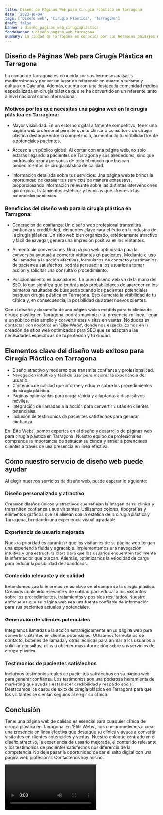 ```yaml
---
title: Diseño de Páginas Web para Cirugía Plástica en Tarragona
date: '2023-10-04'
tags: ['Diseño web', 'Cirugía Plástica', 'Tarragona']
draft: false
banner : diseño_paginas_web_cirugíaplástica
fondoBanner : diseño_pagina_web_tarragona
summary: La ciudad de Tarragona es conocida por sus hermosos paisajes mediterráneos y por ser un lugar de referencia en cuanto a turismo y cultura en Cataluña. Además, cuenta con una destacada comunidad médica especializada en cirugía plástica que se ha convertido en un referente tanto a nivel nacional como internacional.
---
```


## Diseño de Páginas Web para Cirugía Plástica en Tarragona

La ciudad de Tarragona es conocida por sus hermosos paisajes mediterráneos y por ser un lugar de referencia en cuanto a turismo y cultura en Cataluña. Además, cuenta con una destacada comunidad médica especializada en cirugía plástica que se ha convertido en un referente tanto a nivel nacional como internacional.

### Motivos por los que necesitas una página web en la cirugía plástica en Tarragona:

- Mayor visibilidad: En un entorno digital altamente competitivo, tener una página web profesional permite que tu clínica o consultorio de cirugía plástica destaque entre la competencia, aumentando tu visibilidad frente a potenciales pacientes.

- Acceso a un público global: Al contar con una página web, no solo estarás llegando a pacientes de Tarragona y sus alrededores, sino que podrás alcanzar a personas de todo el mundo que buscan procedimientos de cirugía plástica de calidad.

- Información detallada sobre tus servicios: Una página web te brinda la oportunidad de detallar tus servicios de manera exhaustiva, proporcionando información relevante sobre las distintas intervenciones quirúrgicas, tratamientos estéticos y técnicas que ofreces a tus potenciales pacientes.

### Beneficios del diseño web para la cirugía plástica en Tarragona:

- Generación de confianza: Un diseño web profesional transmitirá confianza y credibilidad, elementos clave para el éxito en la industria de la cirugía plástica. Un sitio web bien organizado, estéticamente atractivo y fácil de navegar, genera una impresión positiva en los visitantes.

- Aumento de conversiones: Una página web optimizada para la conversión ayudará a convertir visitantes en pacientes. Mediante el uso de llamadas a la acción efectivas, formularios de contacto y testimonios de pacientes satisfechos, podrás persuadir a los usuarios a tomar acción y solicitar una consulta o procedimiento.

- Posicionamiento en buscadores: Un buen diseño web va de la mano del SEO, lo que significa que tendrás más probabilidades de aparecer en los primeros resultados de búsqueda cuando los pacientes potenciales busquen cirugía plástica en Tarragona. Esto aumenta la visibilidad de tu clínica y, en consecuencia, la posibilidad de atraer nuevos clientes.

Con el diseño y desarrollo de una página web a medida para tu clínica de cirugía plástica en Tarragona, podrás maximizar tu presencia en línea, llegar a un público más amplio y convertir esas visitas en ventas. No dudes en contactar con nosotros en 'Élite Webs', donde nos especializamos en la creación de sitios web optimizados para SEO que se adaptan a las necesidades específicas de tu profesión y tu ciudad.

<GifSeo />

<Cta />

## Elementos clave del diseño web exitoso para Cirugía Plástica en Tarragona

- Diseño atractivo y moderno que transmita confianza y profesionalidad.
- Navegación intuitiva y fácil de usar para mejorar la experiencia del usuario.
- Contenido de calidad que informe y eduque sobre los procedimientos de cirugía plástica.
- Páginas optimizadas para carga rápida y adaptadas a dispositivos móviles.
- Integración de llamadas a la acción para convertir visitas en clientes potenciales.
- Inclusión de testimonios de pacientes satisfechos para generar confianza.

En 'Élite Webs', somos expertos en el diseño y desarrollo de páginas web para cirugía plástica en Tarragona. Nuestro equipo de profesionales comprende la importancia de destacar su clínica y atraer a potenciales clientes a través de una presencia en línea efectiva.

## Cómo nuestro servicio de diseño web puede ayudar

Al elegir nuestros servicios de diseño web, puede esperar lo siguiente:

### Diseño personalizado y atractivo

Creamos diseños únicos y atractivos que reflejan la imagen de su clínica y transmiten confianza a sus visitantes. Utilizamos colores, tipografías y elementos gráficos que se alinean con la estética de la cirugía plástica y Tarragona, brindando una experiencia visual agradable.

### Experiencia de usuario mejorada

Nuestra prioridad es garantizar que los visitantes de su página web tengan una experiencia fluida y agradable. Implementamos una navegación intuitiva y una estructura clara para que los usuarios encuentren fácilmente la información que buscan. Además, optimizamos la velocidad de carga para reducir la posibilidad de abandonos.

### Contenido relevante y de calidad

Entendemos que la información es clave en el campo de la cirugía plástica. Creamos contenido relevante y de calidad para educar a los visitantes sobre los procedimientos, tratamientos y posibles resultados. Nuestro enfoque es que su página web sea una fuente confiable de información para sus pacientes actuales y potenciales.

### Generación de clientes potenciales

Integramos llamadas a la acción estratégicamente en su página web para convertir visitantes en clientes potenciales. Utilizamos formularios de contacto, botones de llamada y otras técnicas para animar a los usuarios a solicitar consultas, citas u obtener más información sobre sus servicios de cirugía plástica.

### Testimonios de pacientes satisfechos

Incluimos testimonios reales de pacientes satisfechos en su página web para generar confianza. Los testimonios son una poderosa herramienta de marketing que ayuda a establecer credibilidad y respaldo social. Destacamos los casos de éxito de cirugía plástica en Tarragona para que los visitantes se sientan seguros al elegir su clínica.

## Conclusión

Tener una página web de calidad es esencial para cualquier clínica de cirugía plástica en Tarragona. En 'Élite Webs', nos comprometemos a crear una presencia en línea efectiva que destaque su clínica y ayude a convertir visitantes en clientes potenciales y ventas. Nuestro enfoque centrado en el diseño atractivo, la experiencia de usuario mejorada, el contenido relevante y los testimonios de pacientes satisfechos nos diferencia de la competencia. No deje pasar la oportunidad de dar el salto digital con una página web profesional. Contáctenos hoy mismo.

<Video />

<CtaBot job='Cirugía Plástica' city='Tarragona'/>

<Gmaps query='Tarragona+españa+maps' />